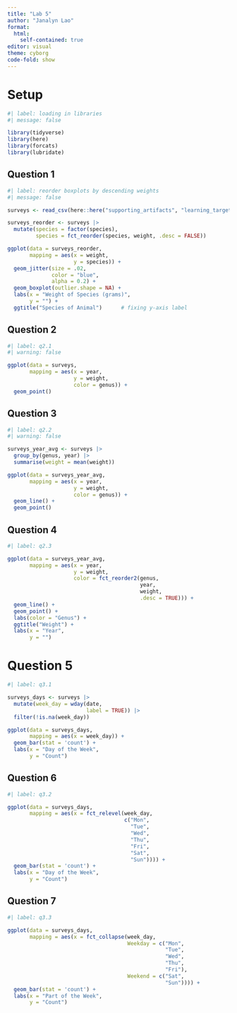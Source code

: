 ```yaml
---
title: "Lab 5"
author: "Janalyn Lao"
format: 
  html:
    self-contained: true
editor: visual
theme: cyborg
code-fold: show
---
```


# Setup

```r
#| label: loading in libraries
#| message: false

library(tidyverse)
library(here)
library(forcats)
library(lubridate)

```

## Question 1

```r
#| label: reorder boxplots by descending weights
#| message: false

surveys <- read_csv(here::here("supporting_artifacts", "learning_targets", "surveys.csv"))

surveys_reorder <- surveys |> 
  mutate(species = factor(species),
         species = fct_reorder(species, weight, .desc = FALSE))

ggplot(data = surveys_reorder,
       mapping = aes(x = weight, 
                     y = species)) +
  geom_jitter(size = .02, 
              color = "blue", 
              alpha = 0.2) +
  geom_boxplot(outlier.shape = NA) +
  labs(x = "Weight of Species (grams)", 
       y = "") +
  ggtitle("Species of Animal")      # fixing y-axis label

```

## Question 2

```r
#| label: q2.1
#| warning: false

ggplot(data = surveys,
       mapping = aes(x = year, 
                     y = weight, 
                     color = genus)) +
  geom_point()

```

## Question 3

```r
#| label: q2.2
#| warning: false

surveys_year_avg <- surveys |> 
  group_by(genus, year) |> 
  summarise(weight = mean(weight))

ggplot(data = surveys_year_avg,
       mapping = aes(x = year, 
                     y = weight, 
                     color = genus)) +
  geom_line() +
  geom_point()

```

## Question 4

```r
#| label: q2.3

ggplot(data = surveys_year_avg,
       mapping = aes(x = year, 
                     y = weight, 
                     color = fct_reorder2(genus, 
                                          year, 
                                          weight, 
                                          .desc = TRUE))) +
  geom_line() +
  geom_point() +
  labs(color = "Genus") +
  ggtitle("Weight") +
  labs(x = "Year", 
       y = "")

```

# Question 5

```r
#| label: q3.1

surveys_days <- surveys |> 
  mutate(week_day = wday(date, 
                         label = TRUE)) |> 
  filter(!is.na(week_day))

ggplot(data = surveys_days,
       mapping = aes(x = week_day)) +
  geom_bar(stat = 'count') +
  labs(x = "Day of the Week", 
       y = "Count")

```

## Question 6

```r
#| label: q3.2

ggplot(data = surveys_days,
       mapping = aes(x = fct_relevel(week_day, 
                                     c("Mon", 
                                       "Tue", 
                                       "Wed", 
                                       "Thu", 
                                       "Fri",
                                       "Sat", 
                                       "Sun")))) +
  geom_bar(stat = 'count') +
  labs(x = "Day of the Week", 
       y = "Count")
```

## Question 7

```r
#| label: q3.3

ggplot(data = surveys_days,
       mapping = aes(x = fct_collapse(week_day,
                                      Weekday = c("Mon", 
                                                  "Tue", 
                                                  "Wed", 
                                                  "Thu", 
                                                  "Fri"),
                                      Weekend = c("Sat", 
                                                  "Sun")))) +
  geom_bar(stat = 'count') +
  labs(x = "Part of the Week", 
       y = "Count")
```
